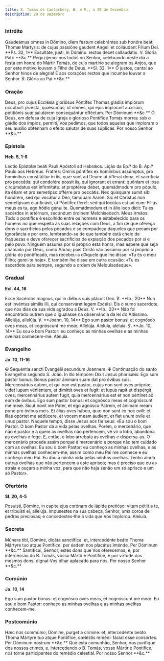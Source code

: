 ```yaml
---
title: S. Tomás de Cantorbéry, B. e M., a 29 de Dezembro
description: 29 de Dezembro
---
```


### Intróito

<div class="side-by-side not-content">
  <span class="text-justify">
    Gaudeámus omnes in Dómino, diem festum celebrántes sub honóre beáti Thomæ
    Mártyris: de cujus passióne gaudent Angeli et colláudant Fílium Dei. **Ps.
    32, 1** Exsultáte, justi, in Dómino: rectos decet collaudátio. V. Gloria
    Patri **&c.**
  </span>
  <span class="text-justify">
    Regozijemo-nos todos no Senhor, celebrando neste dia a festa em honra do
    Mártir Tomás, de cujo martírio se alegram os Anjos, que por este motivo
    louvam o Filho de Deus. **Sl. 32, 1** Ó justos, cantai ao Senhor hinos de
    alegria! É aos corações rectos que incumbe louvar o Senhor. ℣. Glória ao Pai
    **&c.**
  </span>
</div>

### Oração

<div class="side-by-side not-content">
  <span class="text-justify">
    Deus, pro cujus Ecclésia gloriósus Póntifex Thomas gládiis impiórum
    occúbuit: præsta, quǽsumus; ut omnes, qui ejus implórant auxílium,
    petitiónis suæ salutárem consequántur efféctum. Per Dóminum **&c.**
  </span>
  <span class="text-justify">
    Ó Deus, em defesa de cuja Igreja o glorioso Pontífice Tomás morreu sob o
    gládio dos ímpios, permiti, Vos pedimos, que todos aqueles que imploram o
    seu auxílio obtenham o efeito salutar de suas súplicas. Por nosso Senhor
    **&c.**
  </span>
</div>

### Epístola

**Heb. 5, 1-6**

<div class="side-by-side not-content">
  <span class="text-justify">
    Léctio Epístolæ beáti Pauli Apóstoli ad Hebrǽos.
  </span>
  <span class="text-justify">Lição da Ep.ª do B. Ap.º Paulo aos Hebreus.</span>
  <span class="text-justify">
    Fratres: Omnis póntifex ex homínibus assúmptus, pro homínibus constitúitur
    in iis, quæ sunt ad Deum: ut ófferat dona, et sacrifícia pro peccátis: qui
    condolére possit iis, qui ígnorant et errant: quóniam et ipse circúmdatus
    est infirmitáte: et proptérea debet, quemádmodum pro pópulo, ita étiam et
    pro semetípso offérre pro peccátis. Nec quisquam sumit sibi honórem, sed qui
    vocátur a Deo, tamquam Aaron. Sic et Christus non semetípsum clarificávit,
    ut Póntifex fíeret: sed qui locútus est ad eum: Fílius meus es tu, ego hódie
    génui te. Quemádmodum et in álio loco dicit: Tu es sacérdos in ætérnum,
    secúndum órdinem Melchísedech.
  </span>
  <span class="text-justify">
    Meus irmãos: Todo o pontífice é escolhido entre os homens e estabelecido
    para os homens no que respeita às suas relações com Deus, a fim de que
    ofereça dons e sacrifícios pelos pecados e se compadeça daqueles que pecam
    por ignorância e por erro, lembrando-se de que também está cheio de
    fraquezas e deve oferecer sacrifícios de expiação dos pecados por si e pelo
    povo. Ninguém assuma por si próprio esta honra, mas espere que seja chamado
    por Deus, como Aarão; pois Cristo não assumiu por si próprio a glória do
    pontificado, mas recebeu-a d’Aquele que lhe disse: «Tu és o meu Filho;
    gerei-te hoje». E também lhe disse em outra ocasião: «Tu és sacerdote para
    sempre, segundo a ordem de Melquisedeque».
  </span>
</div>

### Gradual

**Ecl. 44, 16**

<div class="side-by-side not-content">
  <span class="text-justify">
    Ecce Sacérdos magnus, qui in diébus suis plácuit Deo. ℣. **Ib., 20** Non est
    invéntus símilis illi, qui conserváret legem Excélsi.
  </span>
  <span class="text-justify">
    Eis o sumo sacerdote, que nos dias da sua vida agradou a Deus. V. **Ib.,
    20** Não foi encontrado outrem que o igualasse na observância da lei do
    Altíssimo.
  </span>
  <span class="text-justify">
    Allelúja, allelúja. ℣. **Joann. 10, 14** Ego sum pastor bonus: et cognósco
    oves meas, et cognóscunt me meæ. Allelúja.
  </span>
  <span class="text-justify">
    Aleluia, aleluia. ℣. **Jo. 10, 14** Eu sou o bom Pastor: eu conheço as
    minhas ovelhas e as minhas ovelhas conhecem-me. Aleluia.
  </span>
</div>

### Evangelho

**Jo. 10, 11-16**

<div class="side-by-side not-content">
  <span class="text-justify">
    <span class="text-red-500">✠</span> Sequéntia sancti Evangélii secundum
    Joannem.
  </span>
  <span class="text-justify">
    <span class="text-red-500">✠</span> Continuação do santo Evangelho segundo
    S. João.
  </span>
  <span class="text-justify">
    In illo témpore: Dixit Jesus pharisǽis: Ego sum pastor bonus. Bonus pastor
    ánimam suam dat pro óvibus suis. Mercennárius autem, et qui non est pastor,
    cujus non sunt oves própriæ, videt lupum veniéntem, et dimíttit oves et
    fugit: et lupus rapit et dispérgit oves; mercennárius autem fugit, quia
    mercennárius est et non pértinet ad eum de óvibus. Ego sum pastor bonus: et
    cognósco meas et cognóscunt me meæ. Sicut novit me Pater, et ego agnósco
    Patrem, et ánimam meam pono pro óvibus meis. Et álias oves hábeo, quæ non
    sunt ex hoc ovíli: et illas opórtet me addúcere, et vocem meam áudient, et
    fiet unum ovíle et unus pastor.
  </span>
  <span class="text-justify">
    Naquele tempo, disse Jesus aos fariseus: «Eu sou o bom Pastor. O bom Pastor
    dá a vida pelas ovelhas. Porém, o mercenário, que não é pastor e a quem as
    ovelhas não pertencem, vê vir o lobo, abandona as ovelhas e foge. E, então,
    o lobo arrebata as ovelhas e dispersa-as. O mercenário procede assim porque
    é mercenário e porque não tem cuidado com as ovelhas. Eu sou o bom Pastor:
    eu conheço as minhas ovelhas, e as minhas ovelhas conhecem-me; assim como
    meu Pai me conhece e eu conheço meu Pai. Eu dou a minha vida pelas minhas
    ovelhas. Tenho ainda outras ovelhas que não pertencem a este aprisco; mas é
    preciso que eu as atraia e ouçam a minha voz, para que não haja senão um só
    aprisco e um só Pastor».
  </span>
</div>

### Ofertório

**Sl. 20, 4-5**

<div class="side-by-side not-content">
  <span class="text-justify">
    Posuísti, Dómine, in capite ejus corónam de lápide pretióso: vitam pétiit a
    te, et tribuísti ei, allelúja.
  </span>
  <span class="text-justify">
    Impusestes na sua cabeça, Senhor, uma coroa de pedras preciosas; e
    concedestes-lhe a vida que Vos Implorou. Aleluia.
  </span>
</div>

### Secreta

<div class="side-by-side not-content">
  <span class="text-justify">
    Múnera tibi, Dómine, dicáta sanctífica: et, intercedénte beáto Thoma Mártyre
    tuo atque Pontífice, per éadem nos placátus inténde. Per Dóminum **&c.**
  </span>
  <span class="text-justify">
    Santificai, Senhor, estes dons que Vos oferecemos, e, por intercessão do B.
    Tomás, vosso Mártir e Pontífice, e por virtude dos mesmos dons, dignai-Vos
    olhar aplacado para nós. Por nosso Senhor **&c.**
  </span>
</div>

### Comúnio

**Jo. 10, 14**

<div class="side-by-side not-content">
  <span class="text-justify">
    Ego sum pastor bonus: et cognósco oves meas, et cognóscunt me meæ.
  </span>
  <span class="text-justify">
    Eu sou o bom Pastor: conheço as minhas ovelhas e as minhas ovelhas
    conhecem-me.
  </span>
</div>

### Postcomúnio

<div class="side-by-side not-content">
  <span class="text-justify">
    Hæc nos commúnio, Dómine, purget a crímine: et, intercedénte beáto Thoma
    Mártyre tuo atque Pontífice, cœléstis remédii fáciat esse consórtes. Per
    Dóminum nostrum **&c.**
  </span>
  <span class="text-justify">
    Que esta comunhão, Senhor, nos purifique dos nossos crimes, e, intercedendo
    o B. Tomás, vosso Mártir e Pontífice, nos torne participantes do remédio
    celestial. Por nosso Senhor **&c.**
  </span>
</div>
